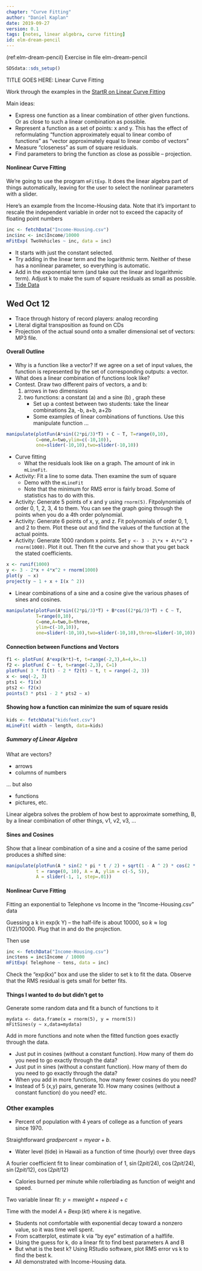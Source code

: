 ```yaml
---
chapter: "Curve Fitting"
author: "Daniel Kaplan"
date: 2019-09-27 
version: 0.1
tags: [notes, linear algebra, curve fitting]
id: elm-dream-pencil 
---
```


(ref:elm-dream-pencil) Exercise in file elm-dream-pencil

```r
SDSdata::sds_setup()
```

TITLE GOES HERE: Linear Curve Fitting

Work through the examples in the [StartR on Linear Curve
Fitting](http://dl.dropbox.com/u/5098197/Exercises/HTML/AC-StartR-Curve-Fitting-and-Linear-Algebra/AC-StartR-Curve-Fitting-and-Linear-Algebra-A.html?access=AC6)


Main ideas:

-   Express one function as a linear combination of other given functions. Or as close to such a linear combination as possible.
-   Represent a function as a set of points: x and y. This has the effect of reformulating "function approximately equal to linear combo of functions" as "vector approximately equal to linear combo of vectors"
-   Measure "closeness" as sum of square residuals.
-   Find parameters to bring the function as close as possible -- projection.

#### Nonlinear Curve Fitting

We're going to use the program `mFitExp`. It does the linear algebra part of things automatically, leaving for the user to select the nonlinear parameters with a slider.

Here's an example from the Income-Housing data. Note that it's important to rescale the independent variable in order not to exceed the capacity of floating point numbers

```r
inc <- fetchData("Income-Housing.csv")
inc$inc <- inc$Income/10000
mFitExp( TwoVehicles ~ inc, data = inc)
```

- It starts with just the constant selected.
- Try adding in the linear term and the logarithmic term. Neither of these has a nonlinear parameter, so everything is automatic.
- Add in the exponential term (and take out the linear and logarithmic term). Adjust k to make the sum of square residuals as small as possible.
- [Tide Data](http://tidesandcurrents.noaa.gov/data_menu.shtml?bdate=20110801&edate=20110831&wl_sensor_hist=W1&relative=&datum=6&unit=1&shift=g&stn=1612404+FORD+ISLAND%2C+FERRY+DOCK%2C+PEARL+HARBOR%2C+HI&type=Historic+Tide+Data&format=View+Data)
    

Wed Oct 12
----------

- Trace through history of record players: analog recording
- Literal digital transposition as found on CDs
- Projection of the actual sound onto a smaller dimensional set of vectors: MP3 file.

#### Overall Outline

- Why is a function like a vector? If we agree on a set of input values, the function is represented by the set of corresponding outputs: a vector.
- What does a linear combination of functions look like?
- Contest. Draw two different pairs of vectors, a and b:
    1. arrows in two dimensions
    2. two functions: a constant (a) and a sine (b) , graph these
        - Set up a contest between two students: take the linear combinations 2a, -b, a+b, a+2b
        - Some examples of linear combinations of functions. Use this manipulate function ...

```r
manipulate(plotFun(A*sin((2*pi/3)*T) + C ~ T, T=range(0,10),
           C=one,A=two,ylim=c(-10,10)),
           one=slider(-10,10),two=slider(-10,10))
```

- Curve fitting
    - What the residuals look like on a graph. The amount of ink in  `mLineFit`.
- Activity: Fit a line to some data. Then examine the sum of square
    - Demo with the `mLineFit`
    - Note that the minimum for RMS error is fairly broad. Some of statistics has to do with this.
- Activity: Generate 5 points of x and y using `rnorm(5)`. Fitpolynomials of order 0, 1, 2, 3, 4 to them. You can see the graph going through the points when you do a 4th order polynomial.
- Activity: Generate 6 points of x, y, and z. Fit polynomials of order 0, 1, and 2 to them. Plot these out and find the values of the function at the actual points.
- Activity: Generate 1000 random x points. Set `y <- 3 - 2\*x + 4\*x^2 + rnorm(1000)`. Plot it out. Then fit the curve and show that you get back the stated coefficients.

```r
x <- runif(1000)
y <- 3 - 2*x + 4*x^2 + rnorm(1000)
plot(y  ~ x)
project(y ~ 1 + x + I(x ^ 2))
```

-   Linear combinations of a sine and a cosine give the various phases of sines and cosines.

```r
manipulate(plotFun(A*sin((2*pi/3)*T) + B*cos((2*pi/3)*T) + C ~ T, 
           T=range(0,10),
           C=one,A=two,B=three,
           ylim=c(-10,10)),
           one=slider(-10,10),two=slider(-10,10),three=slider(-10,10))
```

#### Connection between Functions and Vectors

```r
f1 <- plotFun( A*exp(k*t)~t, t=range(-2,3),A=4,k=.1)
f2 <- plotFun( C ~ t, t=range(-2,3), C=1)
plotFun( 3 * f1(t) - 2 * f2(t) ~ t, t = range(-2, 3))
x <- seq(-2, 3)
pts1 <- f1(x)
pts2 <- f2(x)
points(3 * pts1 - 2 * pts2 ~ x)
```

#### Showing how a function can minimize the sum of square resids

```r
kids <- fetchData("kidsfeet.csv")
mLineFit( width ~ length, data=kids)
```

##### Summary of Linear Algebra

What are vectors?

-   arrows
-   columns of numbers

... but also

-   functions
-   pictures, etc.

Linear algebra solves the problem of how best to approximate something, B, by a linear combination of other things, v1, v2, v3, ...

#### Sines and Cosines

Show that a linear combination of a sine and a cosine of the same period produces a shifted sine:

```r
manipulate(plotFun(A * sin(2 * pi * t / 2) + sqrt(1 - A ^ 2) * cos(2 * pi * t / 2) ~ t, 
           t = range(0, 10), A = A, ylim = c(-5, 5)),
           A = slider(-1, 1, step=.01))
```

#### Nonlinear Curve Fitting

Fitting an exponential to Telephone vs Income in the "Income-Housing.csv" data

Guessing a k in exp(k Y) -- the half-life is about 10000, so $k \approx \log(1/2)/10000$. Plug that in and do the projection.

Then use

```r
inc <- fetchData("Income-Housing.csv")
inc$tens = inc$Income / 10000
mFitExp( Telephone ~ tens, data = inc)
```

Check the "exp(kx)" box and use the slider to set k to fit the data. Observe that the RMS residual is gets small for better fits.

#### Things I wanted to do but didn't get to

Generate some random data and fit a bunch of functions to it

    mydata <- data.frame(x = rnorm(5), y = rnorm(5))
    mFitSines(y ~ x,data=mydata)

Add in more functions and note when the fitted function goes exactly through the data.

-   Just put in cosines (without a constant function). How many of them do you need to go exactly through the data?
-   Just put in sines (without a constant function). How many of them do you need to go exactly through the data?
-   When you add in more functions, how many fewer cosines do you need?
-   Instead of 5 (x,y) pairs, generate 10. How many cosines (without a constant function) do you need? etc.

### Other examples

- Percent of population with 4 years of college as a function of years since 1970.

Straightforward $gradpercent = m year + b$.

- Water level (tide) in Hawaii as a function of time (hourly) over three days

A fourier coefficient fit to linear combination of 1, $\sin(2 pi t/24)$, $\cos(2 pi t/24)$, $\sin(2 pi t/12)$, $\cos(2 pi t/12)$

- Calories burned per minute while rollerblading as function of weight and speed.

Two variable linear fit: $y = m weight + n speed + c$

Time with the model $A + B \exp(k t)$ where $k$ is negative.

-   Students not comfortable with exponential decay toward a nonzero value, so it was time well spent.
-   From scatterplot, estimate k via "by eye" estimation of a halflife.
-   Using the guess for k, do a linear fit to find best parameters A and B
-   But what is the best k? Using RStudio software, plot RMS error vs k to find the best k.
-   All demonstrated with Income-Housing data.
